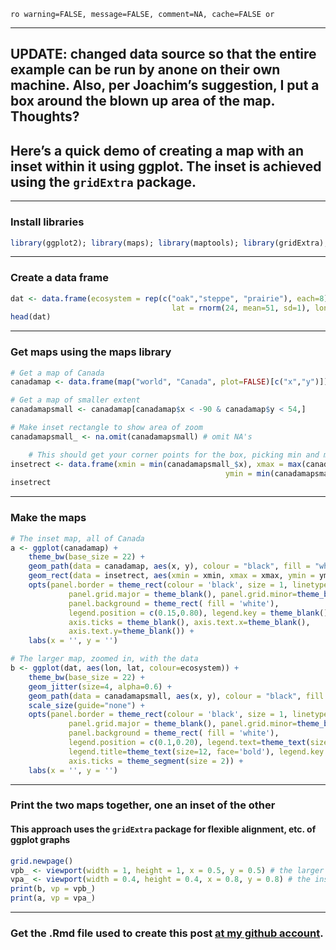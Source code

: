 `ro warning=FALSE, message=FALSE, comment=NA, cache=FALSE or`

*********

## UPDATE: changed data source so that the entire example can be run by anone on their own machine. Also, per Joachim's suggestion, I put a box around the blown up area of the map. Thoughts?

## Here's a quick demo of creating a map with an inset within it using ggplot. The inset is achieved using the `gridExtra` package. 

*********

### Install libraries
```r
library(ggplot2); library(maps); library(maptools); library(gridExtra); library(rgeos)
```

*********

### Create a data frame
```r
dat <- data.frame(ecosystem = rep(c("oak","steppe", "prairie"), each=8),
									lat = rnorm(24, mean=51, sd=1), lon = rnorm(24, mean=-113, sd=5))
head(dat)
```

*********

### Get maps using the maps library
```r
# Get a map of Canada
canadamap <- data.frame(map("world", "Canada", plot=FALSE)[c("x","y")])

# Get a map of smaller extent
canadamapsmall <- canadamap[canadamap$x < -90 & canadamap$y < 54,]

# Make inset rectangle to show area of zoom
canadamapsmall_ <- na.omit(canadamapsmall) # omit NA's

	# This should get your corner points for the box, picking min and max of lat and lon
insetrect <- data.frame(xmin = min(canadamapsmall_$x), xmax = max(canadamapsmall_$x), 
												ymin = min(canadamapsmall_$y), ymax = max(canadamapsmall_$y))
insetrect
```

*********

### Make the maps
```r
# The inset map, all of Canada
a <- ggplot(canadamap) + 
	theme_bw(base_size = 22) +
	geom_path(data = canadamap, aes(x, y), colour = "black", fill = "white") +
	geom_rect(data = insetrect, aes(xmin = xmin, xmax = xmax, ymin = ymin, ymax = ymax), alpha=0, colour="blue", size = 1, linetype=1) +
	opts(panel.border = theme_rect(colour = 'black', size = 1, linetype=1),
			 panel.grid.major = theme_blank(), panel.grid.minor=theme_blank(),
			 panel.background = theme_rect( fill = 'white'),
			 legend.position = c(0.15,0.80), legend.key = theme_blank(),
			 axis.ticks = theme_blank(), axis.text.x=theme_blank(),
			 axis.text.y=theme_blank()) +
	labs(x = '', y = '')

# The larger map, zoomed in, with the data
b <- ggplot(dat, aes(lon, lat, colour=ecosystem)) +
	theme_bw(base_size = 22) +
	geom_jitter(size=4, alpha=0.6) +
	geom_path(data = canadamapsmall, aes(x, y), colour = "black", fill = "white") +
	scale_size(guide="none") +
	opts(panel.border = theme_rect(colour = 'black', size = 1, linetype=1),
			 panel.grid.major = theme_blank(), panel.grid.minor=theme_blank(),
			 panel.background = theme_rect( fill = 'white'),
			 legend.position = c(0.1,0.20), legend.text=theme_text(size=12, face='bold'), 
			 legend.title=theme_text(size=12, face='bold'), legend.key = theme_blank(),
			 axis.ticks = theme_segment(size = 2)) +
	labs(x = '', y = '')
```

*********

### Print the two maps together, one an inset of the other
#### This approach uses the `gridExtra` package for flexible alignment, etc. of ggplot graphs
```r
grid.newpage()
vpb_ <- viewport(width = 1, height = 1, x = 0.5, y = 0.5) # the larger map
vpa_ <- viewport(width = 0.4, height = 0.4, x = 0.8, y = 0.8) # the inset in upper right
print(b, vp = vpb_)
print(a, vp = vpa_)
```

*********

### Get the .Rmd file used to create this post [at my github account](https://github.com/SChamberlain/schamberlain.github.com/blob/master/_drafts/2012-08-22-ggplot-inset-map.Rmd).